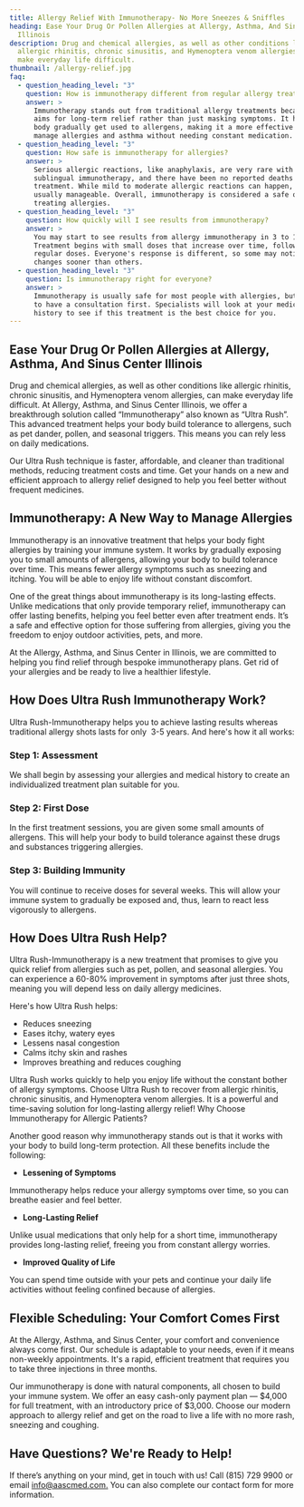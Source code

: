 ```yaml
---
title: Allergy Relief With Immunotherapy- No More Sneezes & Sniffles
heading: Ease Your Drug Or Pollen Allergies at Allergy, Asthma, And Sinus Center
  Illinois
description: Drug and chemical allergies, as well as other conditions like
  allergic rhinitis, chronic sinusitis, and Hymenoptera venom allergies, can
  make everyday life difficult.
thumbnail: /allergy-relief.jpg
faq:
  - question_heading_level: "3"
    question: How is immunotherapy different from regular allergy treatments?
    answer: >
      Immunotherapy stands out from traditional allergy treatments because it
      aims for long-term relief rather than just masking symptoms. It helps your
      body gradually get used to allergens, making it a more effective way to
      manage allergies and asthma without needing constant medication.
  - question_heading_level: "3"
    question: How safe is immunotherapy for allergies?
    answer: >
      Serious allergic reactions, like anaphylaxis, are very rare with
      sublingual immunotherapy, and there have been no reported deaths from this
      treatment. While mild to moderate allergic reactions can happen, they are
      usually manageable. Overall, immunotherapy is considered a safe option for
      treating allergies.
  - question_heading_level: "3"
    question: How quickly will I see results from immunotherapy?
    answer: >
      You may start to see results from allergy immunotherapy in 3 to 12 months.
      Treatment begins with small doses that increase over time, followed by
      regular doses. Everyone's response is different, so some may notice
      changes sooner than others.
  - question_heading_level: "3"
    question: Is immunotherapy right for everyone?
    answer: >
      Immunotherapy is usually safe for most people with allergies, but you need
      to have a consultation first. Specialists will look at your medical
      history to see if this treatment is the best choice for you.
---
```

## Ease Your Drug Or Pollen Allergies at Allergy, Asthma, And Sinus Center Illinois

Drug and chemical allergies, as well as other conditions like allergic rhinitis, chronic sinusitis, and Hymenoptera venom allergies, can make everyday life difficult. At Allergy, Asthma, and Sinus Center Illinois, we offer a breakthrough solution called “Immunotherapy” also known as “Ultra Rush”. This advanced treatment helps your body build tolerance to allergens, such as pet dander, pollen, and seasonal triggers. This means you can rely less on daily medications.

Our Ultra Rush technique is faster, affordable, and cleaner than traditional methods, reducing treatment costs and time. Get your hands on a new and efficient approach to allergy relief designed to help you feel better without frequent medicines.

<ButtonList />

## Immunotherapy: A New Way to Manage Allergies

Immunotherapy is an innovative treatment that helps your body fight allergies by training your immune system. It works by gradually exposing you to small amounts of allergens, allowing your body to build tolerance over time. This means fewer allergy symptoms such as sneezing and itching. You will be able to enjoy life without constant discomfort.

One of the great things about immunotherapy is its long-lasting effects. Unlike medications that only provide temporary relief, immunotherapy can offer lasting benefits, helping you feel better even after treatment ends. It’s a safe and effective option for those suffering from allergies, giving you the freedom to enjoy outdoor activities, pets, and more.

At the Allergy, Asthma, and Sinus Center in Illinois, we are committed to helping you find relief through bespoke immunotherapy plans. Get rid of your allergies and be ready to live a healthier lifestyle. 

## How Does Ultra Rush Immunotherapy Work?

Ultra Rush-Immunotherapy helps you to achieve lasting results whereas traditional allergy shots lasts for only  3-5 years. And here's how it all works:

### Step 1: Assessment

We shall begin by assessing your allergies and medical history to create an individualized treatment plan suitable for you.

### Step 2: First Dose

In the first treatment sessions, you are given some small amounts of allergens. This will help your body to build tolerance against these drugs and substances triggering allergies.

### Step 3: Building Immunity

You will continue to receive doses for several weeks. This will allow your immune system to gradually be exposed and, thus, learn to react less vigorously to allergens.

## How Does Ultra Rush Help?

Ultra Rush-Immunotherapy is a new treatment that promises to give you quick relief from allergies such as pet, pollen, and seasonal allergies. You can experience a 60-80% improvement in symptoms after just three shots, meaning you will depend less on daily allergy medicines.

Here's how Ultra Rush helps:

- Reduces sneezing
- Eases itchy, watery eyes
- Lessens nasal congestion
- Calms itchy skin and rashes
- Improves breathing and reduces coughing

Ultra Rush works quickly to help you enjoy life without the constant bother of allergy symptoms. Choose Ultra Rush to recover from allergic rhinitis, chronic sinusitis, and Hymenoptera venom allergies. It is a powerful and time-saving solution for long-lasting allergy relief! Why Choose Immunotherapy for Allergic Patients?

Another good reason why immunotherapy stands out is that it works with your body to build long-term protection. All these benefits include the following:

- **Lessening of Symptoms**

Immunotherapy helps reduce your allergy symptoms over time, so you can breathe easier and feel better.

- **Long-Lasting Relief**

Unlike usual medications that only help for a short time, immunotherapy provides long-lasting relief, freeing you from constant allergy worries.

- **Improved Quality of Life**

You can spend time outside with your pets and continue your daily life activities without feeling confined because of allergies.

## Flexible Scheduling: Your Comfort Comes First

At the Allergy, Asthma, and Sinus Center, your comfort and convenience always come first. Our schedule is adaptable to your needs, even if it means non-weekly appointments. It's a rapid, efficient treatment that requires you to take three injections in three months. 

Our immunotherapy is done with natural components, all chosen to build your immune system. We offer an easy cash-only payment plan — $4,000 for full treatment, with an introductory price of $3,000. Choose our modern approach to allergy relief and get on the road to live a life with no more rash, sneezing and coughing. 

## Have Questions? We're Ready to Help!

If there’s anything on your mind, get in touch with us! Call (815) 729 9900 or email [info@aascmed.com.](info@aascmed.com.) You can also complete our contact form for more information.
